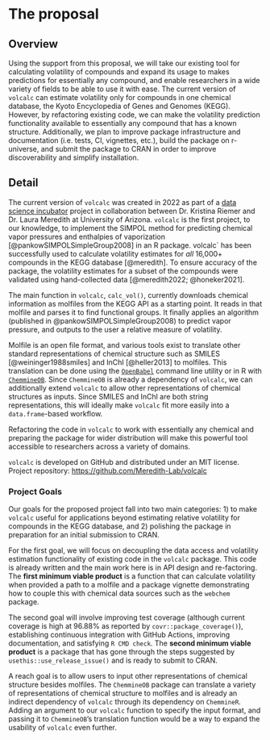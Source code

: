 # The proposal
<!--
This is where the proposal should be outlined. 
-->

## Overview
<!--
At a high-level address what your proposal is and how it will address the problem identified. Highlight any benefits to the R Community that follow from solving the problem. This should be your most compelling section.
-->


Using the support from this proposal, we will take our existing tool for calculating volatility of compounds and expand its usage to makes predictions for essentially any compound, and enable researchers in a wide variety of fields to be able to use it with ease. 
The current version of `volcalc` can estimate volatility only for compounds in one chemical database, the Kyoto Encyclopedia of Genes and Genomes (KEGG).
However, by refactoring existing code, we can make the volatility prediction functionality available to essentially any compound that has a known structure.
Additionally, we plan to improve package infrastructure and documentation (i.e. tests, CI, vignettes, etc.), build the package on r-universe, and submit the package to CRAN in order to improve discoverability and simplify installation.

## Detail
<!--
Go into more detail about the specifics of the project and it delivers against the problem.

Depending on project type the detail section should include:

 - [ ] Minimum Viable Product
 - [ ] Architecture
 - [ ] Assumptions
-->

The current version of `volcalc` was created in 2022 as part of a [data science incubator](https://datascience.cct.arizona.edu/cct-data-science-incubator) project in collaboration between Dr. Kristina Riemer and Dr. Laura Meredith at University of Arizona.
`volcalc` is the first project, to our knowledge, to implement the SIMPOL method for predicting chemical vapor pressures and enthalpies of vaporization [@pankowSIMPOLSimpleGroup2008] in an R package.
volcalc` has been successfully used to calculate volatility estimates for *all* 16,000+ compounds in the KEGG database [@meredith]. 
To ensure accuracy of the package, the volatility estimates for a subset of the compounds were validated using hand-collected data [@meredith2022; @honeker2021]. 

The main function in `volcalc`, `calc_vol()`, currently downloads chemical information as molfiles from the KEGG API as a starting point.
It reads in that molfile and parses it to find functional groups.
It finally applies an algorithm (published in @pankowSIMPOLSimpleGroup2008) to predict vapor pressure, and outputs to the user a relative measure of volatility.

Molfile is an open file format, and various tools exist to translate other standard representations of chemical structure such as SMILES [@weininger1988smiles] and InChI [@heller2013] to molfiles. 
This translation can be done using the [`OpenBabel`](http://openbabel.org/wiki/Main_Page) command line utility or in R with [`ChemmineOB`](https://github.com/girke-lab/ChemmineOB).
Since `ChemmineOB` is already a dependency of `volcalc`, we can additionally extend `volcalc` to allow other representations of chemical structures as inputs.
Since SMILES and InChl are both string representations, this will ideally make `volcalc` fit more easily into a `data.frame`-based workflow.

Refactoring the code in `volcalc` to work with essentially any chemical and preparing the package for wider distribution will make this powerful tool accessible to researchers across a variety of domains.

`volcalc` is developed on GitHub and distributed under an MIT license.
Project repository: <https://github.com/Meredith-Lab/volcalc>

### Project Goals

Our goals for the proposed project fall into two main categories: 1) to make `volcalc` useful for applications beyond estimating relative volatility for compounds in the KEGG database, and 2) polishing the package in preparation for an initial submission to CRAN.

For the first goal, we will focus on decoupling the data access and volatility estimation functionality of existing code in the `volcalc` package.
This code is already written and the main work here is in API design and re-factoring.
The **first minimum viable product** is a function that can calculate volatility when provided a path to a molfile and a package vignette demonstrating how to couple this with chemical data sources such as the `webchem` package.

The second goal will involve improving test coverage (although current coverage is high at 96.88% as reported by `covr::package_coverage()`), establishing continuous integration with GitHub Actions, improving documentation, and satisfying `R CMD check`.
The **second minimum viable product** is a package that has gone through the steps suggested by `usethis::use_release_issue()` and is ready to submit to CRAN.

A reach goal is to allow users to input other representations of chemical structure besides molfiles.
The `ChemmineOB` package can translate a variety of representations of chemical structure to molfiles and is already an indirect dependency of `volcalc` through its dependency on `ChemmineR`.
Adding an argument to our `volcalc` function to specify the input format, and passing it to `ChemmineOB`'s translation function would be a way to expand the usability of `volcalc` even further.
